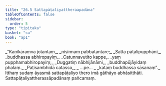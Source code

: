 ```yaml
---
title: "26.5 Sattapāṭaliyattheraapadāna"
tableOfContents: false
sidebar:
  order: 5
type: "tipitaka"
basket: "su"
book: "ap1"
---
```



<DynamicBreadcrumb />

<Division number="17" book="ap1" bookNo="20" page="256">

<Paragraph number="3118" type="verses" book="ap1">
_“Kaṇikāraṃva jotantaṃ,_  
_nisinnaṃ pabbatantare;_  
_Satta pāṭalipupphāni,_  
_buddhassa abhiropayiṃ._  

</Paragraph>

</Division>
<Division number="18" book="ap1" bookNo="20" page="257">

<Paragraph number="3119" type="verses" book="ap1">
_Catunnavutito kappe,_  
_yaṃ pupphamabhiropayiṃ;_  
_Duggatiṃ nābhijānāmi,_  
_buddhapūjāyidaṃ phalaṃ._  

</Paragraph>

</Division>
<Division number="19" book="ap1" bookNo="20" page="257">

<Paragraph number="3120" type="verses" book="ap1">
_Paṭisambhidā catasso,_  
_ …pe… _  
_kataṃ buddhassa sāsanaṃ”._  

</Paragraph>

<Paragraph number="3121" book="ap1">
Itthaṃ sudaṃ āyasmā sattapāṭaliyo thero imā gāthāyo abhāsitthāti.

</Paragraph>
</Division>

<Paragraph number="3122" type="center" book="ap1">
Sattapāṭaliyattherassāpadānaṃ pañcamaṃ.
</Paragraph>